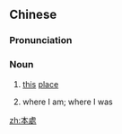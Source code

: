 {{also|本处}}
==Chinese==
{{zh-forms|s=本处}}

===Pronunciation===
{{zh-pron
|m=běnchù
|cat=n
}}

===Noun===
{{zh-noun}}

# {{lb|zh|literary}} [[this]] [[place]]
# {{lb|zh|literary}} where I am; where I was

[[zh:本處]]